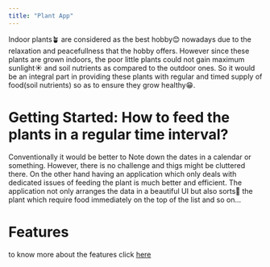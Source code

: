 ```yaml
---
title: "Plant App"
---
```


Indoor plants🪴 are considered as the best hobby😊 nowadays due to the relaxation and peacefullness that the hobby offers. However since these plants are grown indoors, the poor little plants could not gain maximum sunlight☀️ and soil nutrients as compared to the outdoor ones. So it would be an integral part in providing these plants with regular and timed supply of food(soil nutrients) so as to ensure they grow healthy😁.

# Getting Started: How to feed the plants in a regular time interval?

Conventionally it would be better to Note down the dates in a calendar or something. However, there is no challenge and thigs might be cluttered there. On the other hand having an application which only deals with dedicated issues of feeding the plant is much better and efficient. The application not only arranges the data in a beautiful UI but also sorts📃 the plant which require food immediately on the top of the list and so on...

# Features

to know more about the features click [here](features.qmd)